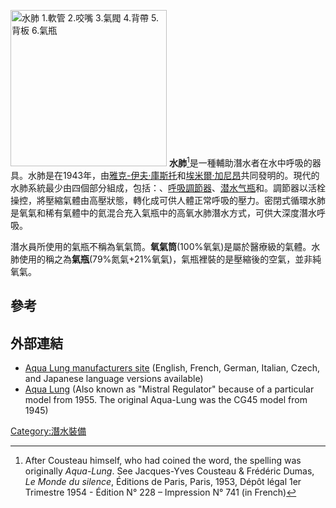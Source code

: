 [[File:Aqualung (PSF).png|thumb|250px|水肺<br/>
1.軟管
2.咬嘴
3.氣閥
4.背帶
5.背板
6.氣瓶]]
'''水肺'''<ref>After Cousteau himself, who had coined the word, the spelling was originally ''Aqua-Lung''. See Jacques-Yves Cousteau & Frédéric Dumas, ''Le Monde du silence'', Éditions de Paris, Paris, 1953, Dépôt légal 1er Trimestre 1954 - Édition N° 228 – Impression N° 741 (in French)</ref>是一種輔助潛水者在水中呼吸的器具。水肺是在1943年，由[[雅克-伊夫·庫斯托|雅克-伊夫·庫斯托]]和[[埃米爾·加尼昂|埃米爾·加尼昂]]共同發明的。現代的水肺系統最少由四個部分組成，包括：{{link-en|浮力調節裝置|Buoyancy compensator (diving)}}、[[呼吸調節器|呼吸調節器]]、[[潜水气瓶|潜水气瓶]]和{{link-en|配重系統|Diving weighting system}}。調節器以活栓操控，將壓縮氣體由高壓狀態，轉化成可供人體正常呼吸的壓力。密閉式循環水肺是氧氣和稀有氣體中的氦混合充入氣瓶中的高氧水肺潛水方式，可供大深度潛水呼吸。

潛水員所使用的氣瓶不稱為氧氣筒。'''氧氣筒'''(100%氧氣)是屬於醫療級的氣體。水肺使用的稱之為'''氣瓶'''(79%氮氣+21%氧氣)，氣瓶裡裝的是壓縮後的空氣，並非純氧氣。

==參考==
{{reflist}}

==外部連結==
* [http://www.aqualung.com/ Aqua Lung manufacturers site] {{Wayback|url=http://www.aqualung.com/ |date=20150315054941 }} (English, French, German, Italian, Czech, and Japanese language versions available)
* [https://web.archive.org/web/20070928000511/http://www.scuba-diving-gear-equipment.com/archives/57-The-Aqua-Lung.html Aqua Lung] (Also known as "Mistral Regulator" because of a particular model from 1955. The original Aqua-Lung was the CG45 model from 1945)

[[Category:潛水裝備|Category:潛水裝備]]